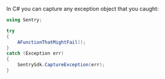 In C# you can capture any exception object that you caught:

```csharp
using Sentry;

try
{
    AFunctionThatMightFail();
}
catch (Exception err)
{
    SentrySdk.CaptureException(err);
}
```
